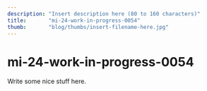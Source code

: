 ```yaml
---
description: "Insert description here (80 to 160 characters)"
title:       "mi-24-work-in-progress-0054"
thumb:       "blog/thumbs/insert-filename-here.jpg"
---
```


mi-24-work-in-progress-0054
===========================

Write some nice stuff here.


